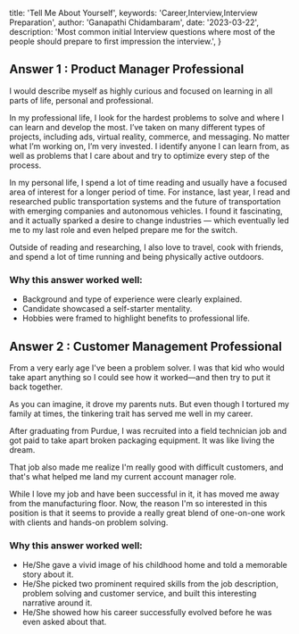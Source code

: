   title: 'Tell Me About Yourself',
  keywords: 'Career,Interview,Interview Preparation',
  author: 'Ganapathi Chidambaram',
  date: '2023-03-22',
  description:
    'Most common initial Interview questions where most of the people should prepare to first impression the interview.',
}

## Answer 1 : Product Manager Professional

I would describe myself as highly curious and focused on learning in all parts of life, personal and professional.

In my professional life, I look for the hardest problems to solve and where I can learn and develop the most. I’ve taken on many different types of projects, including ads, virtual reality, commerce, and messaging. No matter what I’m working on, I’m very invested. I identify anyone I can learn from, as well as problems that I care about and try to optimize every step of the process.

In my personal life, I spend a lot of time reading and usually have a focused area of interest for a longer period of time. For instance, last year, I read and researched public transportation systems and the future of transportation with emerging companies and autonomous vehicles. I found it fascinating, and it actually sparked a desire to change industries — which eventually led me to my last role and even helped prepare me for the switch.

Outside of reading and researching, I also love to travel, cook with friends, and spend a lot of time running and being physically active outdoors.

### Why this answer worked well:

- Background and type of experience were clearly explained.
- Candidate showcased a self-starter mentality.
- Hobbies were framed to highlight benefits to professional life.

## Answer 2 : Customer Management Professional

From a very early age I've been a problem solver. I was that kid who would take apart anything so I could see how it worked—and then try to put it back together.

As you can imagine, it drove my parents nuts. But even though I tortured my family at times, the tinkering trait has served me well in my career.

After graduating from Purdue, I was recruited into a field technician job and got paid to take apart broken packaging equipment. It was like living the dream.

That job also made me realize I'm really good with difficult customers, and that's what helped me land my current account manager role.

While I love my job and have been successful in it, it has moved me away from the manufacturing floor. Now, the reason I'm so interested in this position is that it seems to provide a really great blend of one-on-one work with clients and hands-on problem solving.

### Why this answer worked well:

- He/She gave a vivid image of his childhood home and told a memorable story about it.
- He/She picked two prominent required skills from the job description, problem solving and customer service, and built this interesting narrative around it.
- He/She showed how his career successfully evolved before he was even asked about that.